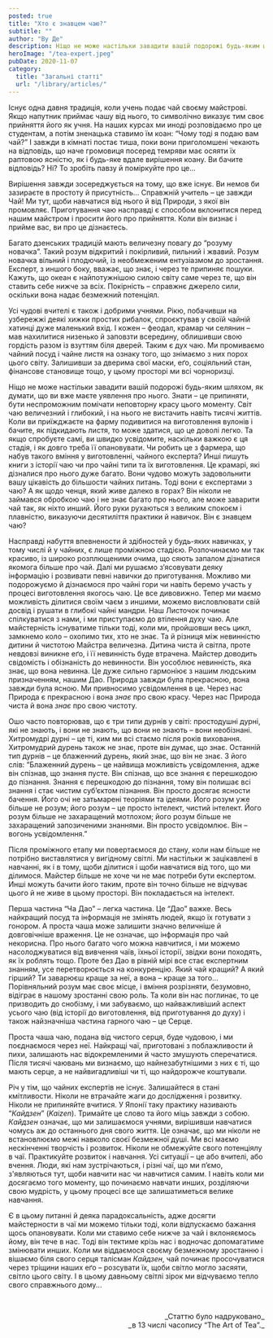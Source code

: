 ```yaml
---
posted: true
title: "Хто є знавцем чаю?"
subtitle: ""
author: "Ву Де"
description: Ніщо не може настільки завадити вашій подорожі будь-яким шляхом, як думати, що ви вже маєте уявлення про нього. Знати – це припиняти...
heroImage: "/tea-expert.jpeg"
pubDate: 2020-11-07
category: 
  title: "Загальні статті"
  url: "/library/articles/"
---
```



Існує одна давня традиція, коли учень подає чай своєму майстрові. Якщо напутник приймає чашу від нього, то символічно виказує тим своє прийняття його як учня. На наших курсах ми иноді розповідаємо про це студентам, а потім зненацька ставимо їм коан: “Чому тоді я подаю вам чай?” І завжди в кімнаті постає тиша, поки вони приголомшені чекають на відповідь, що наче громовиця посеред темряви має осяяти їх раптовою ясністю, як і будь-яке вдале вирішення коану. Ви бачите відповідь? Ні? То зробіть павзу й поміркуйте про це...

Вирішення завжди зосереджується на тому, що вже існує. Ви немов би зазираєте в простоту й присутність... Справжній учитель – це завжди Чай! Ми тут, щоби навчатися від нього й від Природи, з якої він промовляє. Приготування чаю насправді є способом вклонитися перед нашим майстром і просити його про прийняття. Коли він визнає і прийме вас, ви про це дізнаєтесь.

Багато дзенських традицій мають величезну повагу до “розуму новачка”. Такий розум відкритий і покірливий, пильний і жвавий. Розум новачка вільний і плодючий, із необмеженим ентузіазмом до зростання. Експерт, з иншого боку, вважає, що знає, і через те припиняє пошуки. Кажуть, що океан є найпотужнішою силою світу саме через те, що він ставить себе нижче за всіх. Покірність – справжнє джерело сили, оскільки вона надає безмежний потенціял.

Усі чудові вчителі є також і добрими учнями. Рікю, побачивши на узбережжі деякі хижки простих рибалок, спроєктував у своїй чайній хатинці дуже маленький вхід. І кожен – феодал, крамар чи селянин – мав нахилитися низенько й заповзти всередину, облишивши свою гордість разом із взуттям біля дверей. Таким є дух чаю. Ми промиваємо чайний посуд і чайне листя на ознаку того, що знімаємо з них порох цього світу. Залишивши за дверима свої маски, еґо, соціяльний стан, фінансове становище тощо, у цьому просторі ми всі чорноризці.

Ніщо не може настільки завадити вашій подорожі будь-яким шляхом, як думати, що ви вже маєте уявлення про нього. Знати – це припиняти, бути неспроможним помічати неповторну красу цього моменту. Світ чаю величезний і глибокий, і на нього не вистачить навіть тисячі життів. Коли ви приїжджаєте на фарму подивитися на виготовлення вулонів і бачите, як підкидають листя, то може здатися, що це доволі легко. Та якщо спробуєте самі, ви швидко усвідомите, наскільки важкою є ця стадія, і як довго треба її опановувати. Чи робить це з фармера, що набув такого вміння у виготовленні, чайного експерта? Инші пишуть книги з історії чаю чи про чайні типи та їх виготовлення. Це крамарі, які дізналися про нього дуже багато. Вони чудово можуть задовольнити вашу цікавість до більшости чайних питань. Тоді вони є експертами з чаю? А як щодо ченця, який живе далеко в горах? Він ніколи не займався обробкою чаю і не знає багато про нього, але може заварити чай так, як ніхто инший. Його руки рухаються з великим спокоєм і плавністю, виказуючи десятиліття практики й навичок. Він є знавцем чаю?

Насправді набуття впевнености й здібностей у будь-яких навичках, у тому числі й у чайних, є лише проміжною стадією. Розпочинаємо ми так красиво, із широко розплющеними очима, що сяють запалом дізнатися якомога більше про чай. Далі ми рушаємо з’ясовувати деяку інформацію і розвивати певні навички до приготування. Можливо ми подорожуємо й дізнаємося про чайні гори чи навіть беремо участь у процесі виготовлення якогось чаю. Це все дивовижно. Тепер ми маємо можливість ділитися своїм чаєм з иншими, можемо висловлювати свій досвід і рушати в глибокі чайні мандри. Наш Листочок починає спілкуватися з нами, і ми приступаємо до втілення духу чаю. Але майстерність існуватиме тільки тоді, коли ми, пройшовши весь цикл, замкнемо коло – охопимо тих, хто не знає. Та й різниця між невинністю дитини й чистотою Майстра величезна. Дитина чиста й світла, проте невдовзі виникне еґо, і її невинність буде втрачена. Майстер доводить свідомість і обізнаність до невинности. Він уособлює невинність, яка знає, що вона невинна. Це дуже сильно гармоніює з нашим людським призначенням, нашим Дао. Природа завжди була прекрасною, вона завжди була ясною. Ми привносимо усвідомлення в це. Через нас Природа є прекрасною і вона _знає_ про свою красу. Через нас Природа чиста й вона _знає_ про свою чистоту.

Ошо часто повторював, що є три типи дурнів у світі: простодушні дурні, які не знають, і вони не знають, що вони не знають – вони необізнані. Хитромудрі дурні – це ті, ким ми всі стаємо після років виховання. Хитромудрий дурень також не знає, проте він думає, що знає. Останній тип дурнів – це блаженний дурень, який знає, що він не знає. З його слів: “Блаженний дурень – це найвища можливість усвідомлення, адже він спізнав, що знання пусте. Він спізнав, що все знання є перешкодою до пізнання. Знання є перешкодою до пізнання, тому він полишає всі знання і стає чистим суб’єктом пізнання. Він просто досягає ясности бачення. Його очі не затьмарені теоріями та ідеями. Його розум уже більше не розум; його розум – це просто інтелект, чистий інтелект. Його розум більше не захаращений мотлохом; його розум більше не захаращений запозиченими знаннями. Він просто усвідомлює. Він – вогонь усвідомлення.”

Після проміжного етапу ми повертаємося до стану, коли нам більше не потрібно виставлятися у вигідному світлі. Ми настільки ж зацікавлені в навчанні, як і в тому, щоби ділитися і щоби навчатися від того, що ми ділимося. Майстер більше не хоче чи не має потреби бути експертом. Инші можуть бачити його таким, проте він точно більше не відчуває цього й не живе в цьому просторі. Він покладається на інтелект.

Перша частина “Ча Дао” – легка частина. Це “Дао” важке. Весь найкращий посуд та інформація не змінять людей, якщо їх готувати з гонором. А проста чаша може залишити значно величніше й довговічніше враження. Це не означає, що інформація про чай некорисна. Про нього багато чого можна навчитися, і ми можемо насолоджуватися від вивчення чаїв, їхньої історії, звідки вони походять, як їх роблять тощо. Проте без Дао в рівній мірі все стає експертним знанням, усе перетворюється на конкуренцію. Який чай кращий? А який гірший? Ти заварюєш краще за неї, а вона – краще за того... Порівняльний розум має своє місце, і вміння розрізняти, безумовно, відіграє в нашому зростанні свою роль. Та коли він нас поглинає, то це призводить до снобізму, і ми забуваємо, що найважливіший аспект усього чаю (від історії до виготовлення, від приготування до духу) і також найзначніша частина гарного чаю – це Серце.

Проста чаша чаю, подана від чистого серця, буде чудовою, і ми поєднаємося через неї. Найкращі чаї, приготовані з поблажливости й пихи, залишають нас відокремленими й часто змушують сперечатися. Після тисячі чаювань ми визнаємо, що найнезабутнішими з них є ті, що мають серце, а не найвигадливіші чи ті, що найдорожче коштували.

Річ у тім, що чайних експертів не існує. Залишайтеся в стані кмітливости. Ніколи не втрачайте жаги до дослідження і розвитку. Ніколи не припиняйте вчитися. У Японії таку практику називають “_Кайдзен_” (_Kaizen_). Тримайте це слово та його міць завжди з собою. _Кайдзен_ означає, що ми залишаємося учнями, вирішивши навчатися чомусь аж до останнього дня свого життя. Це означає, що ми ніколи не встановлюємо межі навколо своєї безмежної душі. Ми всі маємо нескінченні творчість і розвиток. Ніколи не обмежуйте свого потенціялу в чаї. Практикуйте розвиток і навчання. Усі ситуації – це або вчителі, або вчення. Люди, які нам зустрічаються, і різні чаї, що ми п’ємо, з'являються тут, щоби навчити нас чи навчитися самим. І навіть коли ми досягаємо того моменту, що починаємо навчати инших, розділяючи свою мудрість, у цьому процесі все ще залишатиметься велике навчання.

Є в цьому питанні й деяка парадоксальність, адже досягти майстерности в чаї ми можемо тільки тоді, коли відпускаємо бажання щось опановувати. Коли ми ставимо себе нижче за чай і вклоняємось йому, він тече в нас. Тоді він тектиме крізь нас і водночас допомагатиме змінювати инших. Коли ми віддаємося своєму безмежному зростанню і вішаємо біля свого серця талісман _Кайдзен_, чай починає просочуватися через тріщини наших еґо – розсувати їх, щоби світло могло засяяти, світло цього світу. І в цьому давньому світлі зірок ми відчуваємо тепло свого справжнього дому...

<p>&nbsp;</p>
<p align="right" style="font-size: 0.9rem;">_Статтю було надруковано_<br />_в 13 числі часопису “The Art of Tea”._</p>